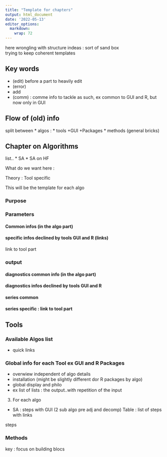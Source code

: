 ```yaml
---
title: "Template for chapters"
output: html_document
date: '2022-05-13'
editor_options: 
  markdown: 
    wrap: 72
---
```


here wrongling with structure indeas : sort of sand box  
trying to keep coherent templates 

## Key words

-   (edit) before a part to heavily edit
-   (error)
-   add
-   (comm) : comme info to tackle as such, ex common to GUI and R, but
    now only in GUI

## Flow of (old) info

split between \* algos : \* tools +GUI +Packages \* methods (general
bricks)

## Chapter on Algorithms

list..
* SA
* SA on HF

What do we want here : 


Theory : 
Tool specific

This will be the template for each algo

### Purpose

### Parameters

#### Common infos (in the algo part)
#### specific infos declined by tools GUI and R (links)
link to tool part

### output
#### diagnostics common info (in the algo part)
#### diagnostics infos declined by tools GUI and R
#### series common
#### series specific : link to tool part

## Tools

### Available Algos list
* quick links


### Global info for each Tool ex GUI and R Packages
* overwiew independent of algo details 
* installation (might be slightly different dor R packages by algo)
* global display and philo 
+ ex list of lists : the output..with repetition of the input 

3.  For each algo 

* SA : steps with GUI (2 sub algo pre adj and decomp)
Table : list of steps with links 

steps 






### Methods

key : focus on building blocs
